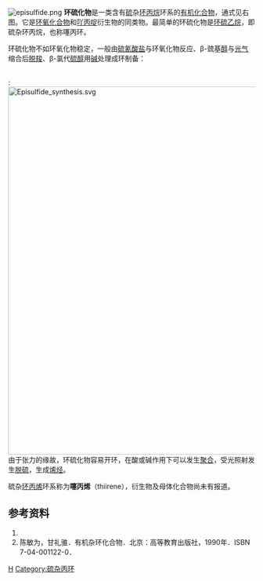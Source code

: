 [[File:episulfide.png|thumb]]
'''环硫化物'''是一类含有[[硫|硫]]杂[[环丙烷|环丙烷]]环系的[[有机化合物|有机化合物]]，通式见右图。它是[[环氧化合物|环氧化合物]]和[[吖丙啶|吖丙啶]]衍生物的同类物。最简单的环硫化物是[[环硫乙烷|环硫乙烷]]，即硫杂环丙烷，也称噻丙环。

环硫化物不如环氧化物稳定，一般由[[硫氰酸盐|硫氰酸盐]]与环氧化物反应、β-巯基[[醇|醇]]与[[光气|光气]]缩合后[[脱羧|脱羧]]、β-氯代[[硫醇|硫醇]]用[[碱|碱]]处理成环制备：

<br />
:[[File:Episulfide_synthesis.svg|750px]]
<br />

由于张力的缘故，环硫化物容易开环，在酸或碱作用下可以发生[[聚合|聚合]]，受光照射发生[[脱硫|脱硫]]，生成[[烯烃|烯烃]]。

硫杂[[环丙烯|环丙烯]]环系称为'''噻丙烯'''（thiirene），衍生物及母体化合物尚未有报道。

== 参考资料 ==
<div class="references-small">
# {{cite journal en
| author= Warren Chew; David N. Harpp
| title = Recent aspects of thiirane chemistry
| journal = Journal of Sulfur Chemistry
| year = 1993
| volume = 15
| issue = 1
| pages = 1–39
| doi = 10.1080/01961779308050628}}
# 陈敏为，甘礼骓．有机杂环化合物．北京：高等教育出版社，1990年．ISBN 7-04-001122-0．</div>

[[Category:官能团|H]]
[[Category:硫杂丙环|Category:硫杂丙环]]